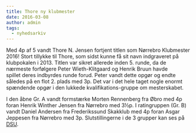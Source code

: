```yaml
---
title: Thore ny klubmester
date: 2016-03-08
author: admin
tags:
  - nyhedsarkiv
---
```


Med 4p af 5 vandt Thore N. Jensen fortjent titlen som Nørrebro Klubmester 2016! Stort tillykke til Thore, som sidst kunne få sit navn indgraveret på klubpokalen i 2013. Titlen var sikret allerede inden 5. runde, da de nærmeste forfølgere Peter Wieth-Klitgaard og Henrik Bruun havde spillet deres indbyrdes runde forud. Peter vandt dette opgør og endte således på en flot 2. plads med 3p. Det var i det hele taget nogle enormt spændende opgør i den lukkede kvalifikations-gruppe om mesterskabet.

I den åbne Gr. A vandt formstærke Morten Rennenberg fra Øbro med 4p foran Henrik Winther Jensen fra Nørrebro med 3½p. I ratingruppen (Gr. B) vandt Daniel Andersen fra Frederikssund Skakklub med 4p foran Asgar Jeppesen fra Nørrebro med 3p. Slutstillingerne i de 3 grupper kan ses på [DSU](https://turnering.skak.dk/TournamentActive/Details?tourId=23188).
